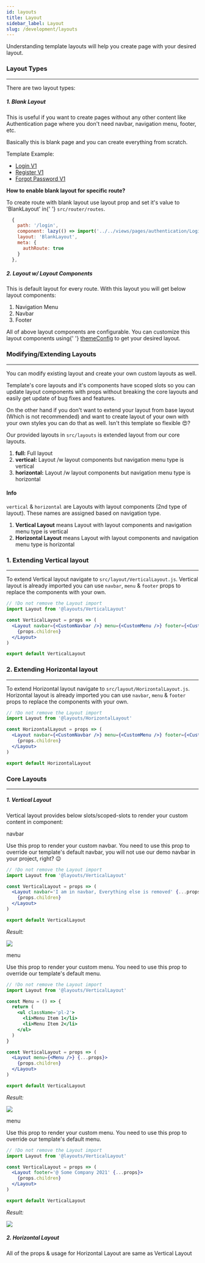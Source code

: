---
id: layouts
title: Layout
sidebar_label: Layout
slug: /development/layouts
---


<p>Understanding template layouts will help you create page with your desired layout.</p>

### Layout Types

---

<p>There are two layout types:</p>

<h5 className='mb-3'>1. Blank Layout</h5>
<p>
  This is useful if you want to create pages without any other content like Authentication page where you don't need
  navbar, navigation menu, footer, etc.
</p>

<p>Basically this is blank page and you can create everything from scratch.</p>

<p>Template Example:</p>

<ul className='pl-3 mb-5'>
  <li>
    <a href='https://pixinvent.com/demo/vuexy-react-admin-dashboard-template/demo-1/pages/login-v1' target='_blank'>
      Login V1
    </a>
  </li>
  <li>
    <a href='https://pixinvent.com/demo/vuexy-react-admin-dashboard-template/demo-1/pages/register-v1' target='_blank'>
      Register V1
    </a>
  </li>
  <li>
    <a
      href='https://pixinvent.com/demo/vuexy-react-admin-dashboard-template/demo-1/pages/forgot-password-v1'
      target='_blank'
    >
      Forgot Password V1
    </a>
  </li>
</ul>

<p>
  <strong>How to enable blank layout for specific route?</strong>
</p>

<p>
  To create route with blank layout use layout prop and set it's value to 'BlankLayout' in{' '}
  <code>src/router/routes</code>.
</p>

```js
  {
    path: '/login',
    component: lazy(() => import('../../views/pages/authentication/Login')),
    layout: 'BlankLayout',
    meta: {
      authRoute: true
    }
  },
```

<h5 className='mt-5 mb-3'>2. Layout w/ Layout Components</h5>
<p>This is default layout for every route. With this layout you will get below layout components:</p>
<ol className='pl-3'>
  <li>Navigation Menu</li>
  <li>Navbar</li>
  <li>Footer</li>
</ol>
<p className='mb-5'>
  All of above layout components are configurable. You can customize this layout components using{' '}
  <a href='/docs/development/theme-configurations'>themeConfig</a> to get your desired layout.
</p>

### Modifying/Extending Layouts

---

<p>You can modify existing layout and create your own custom layouts as well.</p>

<p>
  Template's core layouts and it's components have scoped slots so you can update layout components with props without
  breaking the core layouts and easily get update of bug fixes and features.
</p>

<p>
  On the other hand if you don't want to extend your layout from base layout (Which is not recommended) and want to
  create layout of your own with your own styles you can do that as well. Isn't this template so flexible 😍?
</p>

<p>
  Our provided layouts in <code>src/layouts</code> is extended layout from our core layouts.
</p>

<ol className='pl-3'>
  <li>
    <strong>full:</strong> Full layout
  </li>
  <li>
    <strong>vertical:</strong> Layout /w layout components but navigation menu type is vertical
  </li>
  <li>
    <strong>horizontal:</strong> Layout /w layout components but navigation menu type is horizontal
  </li>
</ol>

<Alert className='my-4' color='success'>
  <h4 className='alert-heading'>Info</h4>
  <div className='alert-body'>
    <code>vertical</code> & <code>horizontal</code> are Layouts with layout components (2nd type of layout). These names
    are assigned based on navigation type.
    <ol className='mt-3 pl-3'>
      <li>
        <strong>Vertical Layout</strong> means Layout with layout components and navigation menu type is vertical
      </li>
      <li>
        <strong>Horizontal Layout</strong> means Layout with layout components and navigation menu type is horizontal
      </li>
    </ol>
  </div>
</Alert>

### 1. Extending Vertical layout

---

<p>
  To extend Vertical layout navigate to <code>src/layout/VerticalLayout.js</code>. Vertical layout is already imported
  you can use
  <code>navbar</code>, <code>menu</code> & <code>footer</code> props to replace the components with your own.
</p>

```jsx title="VerticalLayout.js"
// !Do not remove the Layout import
import Layout from '@layouts/VerticalLayout'

const VerticalLayout = props => (
  <Layout navbar={<CustomNavbar />} menu={<CustomMenu />} footer={<CustomFooter />} {...props}>
    {props.children}
  </Layout>
)

export default VerticalLayout
```

### 2. Extending Horizontal layout

---

<p>
  To extend Horizontal layout navigate to <code>src/layout/HorizontalLayout.js</code>. Horizontal layout is already
  imported you can use
  <code>navbar</code>, <code>menu</code> & <code>footer</code> props to replace the components with your own.
</p>

```jsx title="HorizontalLayout.js"
// !Do not remove the Layout import
import Layout from '@layouts/HorizontalLayout'

const HorizontalLayout = props => (
  <Layout navbar={<CustomNavbar />} menu={<CustomMenu />} footer={<CustomFooter />} {...props}>
    {props.children}
  </Layout>
)

export default HorizontalLayout
```

### Core Layouts

---

<h5 className='mb-3'>1. Vertical Layout</h5>
<p className='mb-4'>Vertical layout provides below slots/scoped-slots to render your custom content in component:</p>
<p>navbar</p>
<p>
  Use this prop to render your custom navbar. You need to use this prop to override our template's default navbar, you
  will not use our demo navbar in your project, right? 😉
</p>

```jsx title="VerticalLayout.js"
// !Do not remove the Layout import
import Layout from '@layouts/VerticalLayout'

const VerticalLayout = props => (
  <Layout navbar='I am in navbar, Everything else is removed' {...props}>
    {props.children}
  </Layout>
)

export default VerticalLayout
```

<p className='my-3'>
  <i>Result:</i>
</p>
<img className='rounded border mb-5' src={useBaseUrl('img/vertical-layout-custom-navbar.jpg')} />

<p>menu</p>
<p>Use this prop to render your custom menu. You need to use this prop to override our template's default menu.</p>

```jsx title="VerticalLayout.js"
// !Do not remove the Layout import
import Layout from '@layouts/VerticalLayout'

const Menu = () => {
  return (
    <ul className='pl-2'>
      <li>Menu Item 1</li>
      <li>Menu Item 2</li>
    </ul>
  )
}

const VerticalLayout = props => (
  <Layout menu={<Menu />} {...props}>
    {props.children}
  </Layout>
)

export default VerticalLayout
```

<p className='my-3'>
  <i>Result:</i>
</p>
<img className='rounded border mb-5' src={useBaseUrl('img/vertical-layout-custom-menu.png')} />

<p>menu</p>
<p>Use this prop to render your custom menu. You need to use this prop to override our template's default menu.</p>

```jsx title="VerticalLayout.js"
// !Do not remove the Layout import
import Layout from '@layouts/VerticalLayout'

const VerticalLayout = props => (
  <Layout footer='@ Some Company 2021' {...props}>
    {props.children}
  </Layout>
)

export default VerticalLayout
```

<p className='my-3'>
  <i>Result:</i>
</p>
<img className='rounded border mb-5' src={useBaseUrl('img/vertical-layout-custom-footer.png')} />

<h5 className='mb-3'>2. Horizontal Layout</h5>
<p>All of the props & usage for Horizontal Layout are same as Vertical Layout</p>
